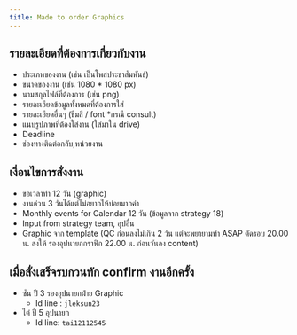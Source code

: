 ```yaml
---
title: Made to order Graphics
---
```


<Card
  title="ฟอร์มสั่งงานฝ่ายกราฟิก"
  icon="square-list"
  href="https://docs.google.com/forms/d/1qIRLM2dhV1Wg6PNR4eUQNT-lcZD5-acYl1buGpBgLAA/viewform"
/>

## รายละเอียดที่ต้องการเกี่ยวกับงาน

- ประเภทของงาน (เช่น เป็นโพสประชาสัมพันธ์)
- ขนาดของงาน (เช่น 1080 \* 1080 px)
- นามสกุลไฟล์ที่ต้องการ (เช่น png)
- รายละเอียดข้อมูลทั้งหมดที่ต้องการใส่
- รายละเอียดอื่นๆ (ธีมสี / font \*กรณี consult)
- แนบรูปภาพที่ต้องใส่งาน (ใส่มาใน drive)
- Deadline
- ช่องทางติดต่อกลับ,หน่วยงาน

## เงื่อนไขการสั่งงาน

- ขอเวลาทำ 12 วัน (graphic)
- งานด่วน 3 วันได้แต่ไม่อยากให้บ่อยมากค่า
- Monthly events for Calendar 12 วัน (ข้อมูลจาก strategy 18)
- Input from strategy team, อุปอื่น
- Graphic จาก template (QC ก่อนลงไม่เกิน 2 วัน แต่จะพยายามทำ ASAP ตัดรอบ 20.00 น. ส่งให้ รองอุปนายกกราฟิก 22.00 น. ก่อนวันลง content)

## เมื่อสั่งเสร็จรบกวนทัก confirm งานอีกครั้ง

- ซัน ปี 3 รองอุปนายกฝ่าย Graphic
  - Id line : `jleksun23`
- ไต๋ ปี 5 อุปนายก
  - Id line: `tai12112545`
